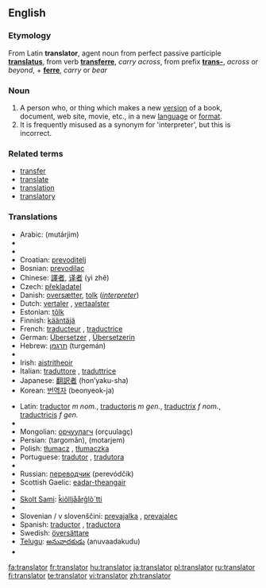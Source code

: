 ==English==

===Etymology===
From Latin '''translator''', agent noun from perfect passive participle '''[[translatus]]''', from verb '''[[transferre]]''', ''carry across'', from prefix '''[[trans-]]''', ''across'' or ''beyond'', + '''[[ferre]]''', ''carry'' or ''bear''

===Noun===
{{en-noun}}

# A person who, or thing which makes a new [[version]] of a book, document, web site, movie, etc., in a new [[language]] or [[format]].
# It is frequently misused as a synonym for 'interpreter', but this is incorrect.

===Related terms===
*[[transfer]]
*[[translate]]
*[[translation]]
*[[translatory]]

===Translations===
{{rfc-level|Translations at L3+ (AutoFormat would have corrected level of Related terms)}}
{{top}}
*Arabic: {{ARchar|[[مترجم]]}} (mutárjim) {{m}}
*{{trreq|Bosnian}}
*{{trreq|Bulgarian}}
*Croatian: [[prevoditelj]] {{m}}
*Bosnian: [[prevodilac]] {{m}}
*Chinese: [[譯者]], [[译者]] (yì zhě)
*Czech: [[překladatel]] {{m}}
*Danish: [[oversætter]], [[tolk]] (''[[interpreter]]'')
*Dutch: [[vertaler]] {{m}}, [[vertaalster]] {{f}}
*Estonian: [[tõlk]]
*Finnish: [[kääntäjä]]
*French: [[traducteur]] {{m}}, [[traductrice]] {{f}}
*German: [[Übersetzer]] {{m}}, [[Übersetzerin]] {{f}}
*Hebrew: [[תרגמן]] (turgemán) {{m}}
*{{trreq|Hungarian}}
*Irish: [[aistritheoir]] {{m}}
*Italian: [[traduttore]] {{m}}, [[traduttrice]] {{f}}
*Japanese: [[翻訳者]] (hon’yaku-sha)
*Korean: [[번역자]] (beonyeok-ja)
{{mid}}
*Latin: [[traductor]] ''m nom.'', [[traductoris]] ''m gen.'', [[traductrix]] ''f nom.'', [[traductricis]] ''f gen.''
*{{trreq|Macedonian}}
*Mongolian: [[орчуулагч]] (orçuulagç)
*Persian: {{FAchar|[[ترگمان]]}} (targomân), {{FAchar|[[مترجم]]}} (motarjem)
*Polish: [[tłumacz]] {{m}}, [[tłumaczka]] {{f}}
*Portuguese: [[tradutor]] {{m}}, [[tradutora]] {{f}}
*{{trreq|Romanian}}
*Russian: [[переводчик]] (perevódčik) {{m}}
*Scottish Gaelic: [[eadar-theangair]] {{m}}
*{{trreq|Serbian}}
*[[Skolt Sami]]: [[ǩiõlljåårǧlõ´tti]]
*{{trreq|Slovak}}
*Slovenian / v slovenščini:  [[prevajalka]] {{f}}, [[prevajalec]] {{m}} 
*Spanish: [[traductor]] {{m}}, [[traductora]] {{f}}
*Swedish: [[översättare]] {{c}}
*[[Telugu]]: [[అనువాదకుడు]] (anuvaadakudu)
*{{trreq|Turkish}}
{{bottom}}

[[fa:translator]]
[[fr:translator]]
[[hu:translator]]
[[ja:translator]]
[[pl:translator]]
[[ru:translator]]
[[fi:translator]]
[[te:translator]]
[[vi:translator]]
[[zh:translator]]
